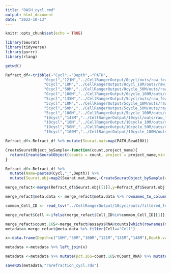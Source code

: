 ```yaml
---
title: "DASH_cycl.rmd"
output: html_document
date: "2022-10-13"
---
```


```r
knitr::opts_chunk$set(echo = TRUE)
```

```r
library(Seurat)
library(tidyverse)
library(purrr)
library(rlang)
```

```r
getwd()

Refract_df<-tribble(~"Cycl",~"Depth",~"PATH",
                 "0cycl","121M","../CellRangerOutput/0cycl/outs/raw_feature_bc_matrix",
                 "0cycl","10M","../CellRangerOutput/0cycl_10M/outs/raw_feature_bc_matrix",
                 "0cycl","50M","../CellRangerOutput/0cycle_50M/outs/raw_feature_bc_matrix",
                 "0cycl","100M","../CellRangerOutput/0cycle_100M/outs/raw_feature_bc_matrix",
                 "5cycl","135M","../CellRangerOutput/5cycl/outs/raw_feature_bc_matrix",
                 "5cycl","10M","../CellRangerOutput/5cycle_10M/outs/raw_feature_bc_matrix",
                 "5cycl","50M","../CellRangerOutput/5cycle_50M/outs/raw_feature_bc_matrix",
                 "5cycl","100M","../CellRangerOutput/5cycle_100M/outs/raw_feature_bc_matrix",
                 "10cycl","148M","../CellRangerOutput/10cycl/outs/raw_feature_bc_matrix",
                 "10cycl","10M","../CellRangerOutput/10cycle_10M/outs/raw_feature_bc_matrix",
                 "10cycl","50M","../CellRangerOutput/10cycle_50M/outs/raw_feature_bc_matrix",
                 "10cycl","100M","../CellRangerOutput/10cycle_100M/outs/raw_feature_bc_matrix",)

Refract_df<-Refract_df %>% mutate(Seurat.mat=map(PATH,Read10X))
```

```r
CreateSeuratObject_bySample<-function(count,project_name){
  return(CreateSeuratObject(counts = count, project = project_name,min.features = 1))
}

Refract_df<-Refract_df %>%
  mutate(Name=paste0(Cycl,"_",Depth)) %>% 
  mutate(Seurat.obj=map2(Seurat.mat,Name,~CreateSeuratObject_bySample(count =.x,project_name = .y)))
```

```r
merge_refact<-merge(Refract_df$Seurat.obj[[1]],y=Refract_df$Seurat.obj[2:12],add.cell.ids =Refract_df$Name,project="refreaction")
```

```r
merge_refact@meta.data <- merge_refact@meta.data %>% rownames_to_column(var="ID") %>% separate(ID,into=c("rep","Depth","Cell_ID"),sep="_") 
```

```r
common_Cell_ID <- read_tsv("../CellRangerOutput/10cycl/outs/filtered_feature_bc_matrix/barcodes.cell.tsv")

merge_refact$Cell <-ifelse(merge_refact$Cell_ID%in%common_Cell_ID[[1]],"Cell","Non-cell")

```

```r
merge_refact$count.16S<-merge_refact@assays$RNA@counts[which(rownames(merge_refact@assays$RNA@counts)=="16S-rRNA"),]
metadata<-merge_refact@meta.data %>% filter(Cell=="Cell")
```

```r
x<-data.frame(Depth=c("10M","50M","100M","121M","135M","148M"),Depth.val=c(10000000,50000000,100000000,121742680,135608431,148353961))

metadata <-metadata %>% left_join(x)
```

```r
metadata <-metadata %>% mutate(pct.16S=count.16S/nCount_RNA) %>% mutate(mRNA=nCount_RNA-count.16S)
```


```r
saveRDS(metadata,"rarefraction_cycl.rds")
```
